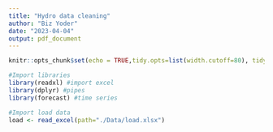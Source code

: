 ```yaml
---
title: "Hydro data cleaning"
author: "Biz Yoder"
date: "2023-04-04"
output: pdf_document
---
```


```r
knitr::opts_chunk$set(echo = TRUE,tidy.opts=list(width.cutoff=80), tidy=FALSE) 
```

```r
#Import libraries
library(readxl) #import excel
library(dplyr) #pipes
library(forecast) #time series 
```

```r
#Import load data
load <- read_excel(path="./Data/load.xlsx")
```
